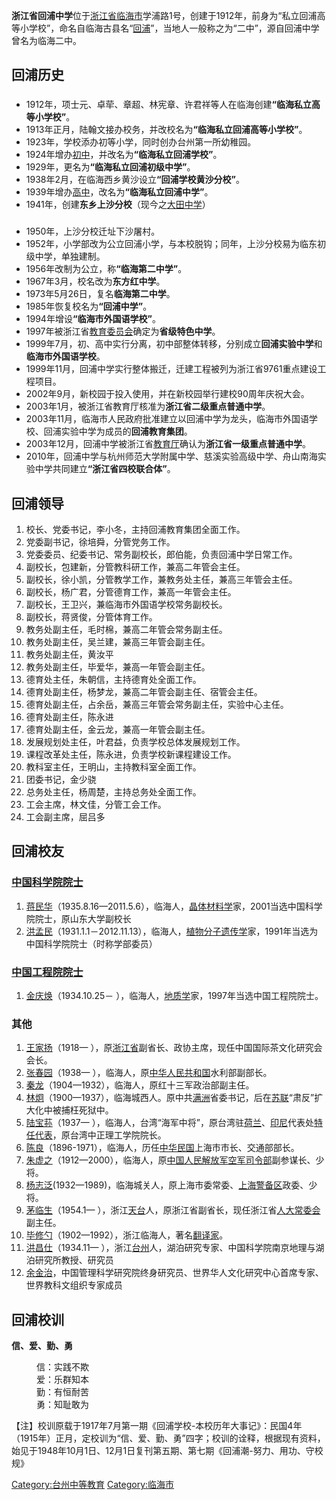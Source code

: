 {{unreferenced|time=2012-11-03T08:12:45+00:00}}
{{Infobox school
| name        = 浙江省回浦中学
| other_name  = Huipu High School
| image       = 
| motto       = 信、爱、勤、勇
| established = {{ROC}}元年（1912年）
| type        = 高中
| religion    = 
| affiliation = 
| district    = 浙江台州
| grades      = 
| president   = 
| principal   = 李小冬
| dean        = 
| college     = 
| house       = 
| sc          =
| cs          =
| faculty     = 
| staff       = 
| students    = 
| athletics   = 
| conference  = 
| colors      = 
| mascot      = 
| magazine    = 
| free_label  = 
| free_text   = 
| free_label2 = 
| free_text2  = 
| free_label3 = 
| free_text3  = 
| address     = [[File:Flag_of_the_People's_Republic_of_China.svg|25px]]浙江省临海市学浦路1号
| tel         = 0576-85380168
| fax         = 0576-85380188
| mail        = 
| website     = http://www.hpgroup.com.cn/
}}
'''浙江省回浦中学'''位于[[浙江省|浙江省]][[临海市|临海市]]学浦路1号，创建于1912年，前身为“私立回浦高等小学校”，命名自临海古县名“[[回浦|回浦]]”，当地人一般称之为“二中”，源自回浦中学曾名为临海二中。

== 回浦历史 ==
=== {{ROC}} ===
*1912年，项士元、卓荦、章超、林宪章、许君祥等人在临海创建'''“临海私立高等小学校”'''。
*1913年正月，陆翰文接办校务，并改校名为'''“临海私立回浦高等小学校”'''。
*1923年，学校添办初等小学，同时创办台州第一所幼稚园。
*1924年增办[[初中|初中]]，并改名为'''“临海私立回浦学校”'''。
*1929年，更名为'''“临海私立回浦初级中学”'''。
*1938年2月，在临海西乡黄沙设立'''“回浦学校黄沙分校”'''。
*1939年增办[[高中|高中]]，改名为'''“临海私立回浦中学”'''。
*1941年，创建'''东乡上沙分校'''（现今之[[大田中学|大田中学]]）
=== {{PRC}} ===
*1950年，上沙分校迁址下沙屠村。
*1952年，小学部改为公立回浦小学，与本校脱钩；同年，上沙分校易为临东初级中学，单独建制。
*1956年改制为公立，称'''“临海第二中学”'''。
*1967年3月，校名改为'''东方红中学'''。
*1973年5月26日，复名'''临海第二中学'''。
*1985年恢复校名为'''“回浦中学”'''。
*1994年增设'''“临海市外国语学校”'''。
*1997年被浙江省[[教育委员会|教育委员会]]确定为'''省级特色中学'''。
*1999年7月，初、高中实行分离，初中部整体转移，分别成立'''回浦实验中学'''和'''临海市外国语学校'''。
*1999年11月，回浦中学实行整体搬迁，迁建工程被列为浙江省9761重点建设工程项目。
*2002年9月，新校园于投入使用，并在新校园举行建校90周年庆祝大会。
*2003年1月，被浙江省教育厅核准为'''浙江省二级重点普通中学'''。
*2003年11月，临海市人民政府批准建立以回浦中学为龙头，临海市外国语学校、回浦实验中学为成员的'''回浦教育集团'''。
*2003年12月，回浦中学被浙江省[[教育厅|教育厅]]确认为'''浙江省一级重点普通中学'''。
*2010年，回浦中学与杭州师范大学附属中学、慈溪实验高级中学、舟山南海实验中学共同建立'''“浙江省四校联合体”'''。

== 回浦领导 ==
# 校长、党委书记，李小冬，主持回浦教育集团全面工作。
# 党委副书记，徐培舜，分管党务工作。
# 党委委员、纪委书记、常务副校长，郎伯能，负责回浦中学日常工作。
# 副校长，包建新，分管教科研工作，兼高二年管会主任。
# 副校长，徐小凯，分管教学工作，兼教务处主任，兼高三年管会主任。
# 副校长，杨广君，分管德育工作，兼高一年管会主任。
# 副校长，王卫兴，兼临海市外国语学校常务副校长。
# 副校长，蒋贤俊，分管体育工作。
# 教务处副主任，毛时棉，兼高二年管会常务副主任。
# 教务处副主任，吴兰建，兼高三年管会副主任。
# 教务处副主任，黄汝平
# 教务处副主任，毕爱华，兼高一年管会副主任。
# 德育处主任，朱朝信，主持德育处全面工作。
# 德育处副主任，杨梦龙，兼高二年管会副主任、宿管会主任。
# 德育处副主任，占余岳，兼高三年管会常务副主任，实验中心主任。
# 德育处副主任，陈永进
# 德育处副主任，金云龙，兼高一年管会副主任。
# 发展规划处主任，叶君益，负责学校总体发展规划工作。
# 课程改革处主任，陈永进，负责学校新课程建设工作。
# 教科室主任，王明山，主持教科室全面工作。
# 团委书记，金少骁
# 总务处主任，杨周楚，主持总务处全面工作。
# 工会主席，林文佳，分管工会工作。
# 工会副主席，屈吕多

== 回浦校友 ==
=== [[中国科学院院士|中国科学院院士]] ===
# [[蒋民华|蒋民华]]（1935.8.16—2011.5.6），临海人，[[晶体材料学|晶体材料学]]家，2001当选中国科学院院士，原山东大学副校长
# [[洪孟民|洪孟民]]（1931.1.1－2012.11.13），临海人，[[植物分子遗传学|植物分子遗传学]]家，1991年当选为中国科学院院士（时称学部委员）

=== [[中国工程院院士|中国工程院院士]] ===
# [[金庆焕|金庆焕]]（1934.10.25－  ），临海人，[[地质学|地质学]]家，1997年当选中国工程院院士。
=== 其他 ===
# [[王家扬|王家扬]]（1918—  ），原[[浙江省|浙江省]]副省长、政协主席，现任中国国际茶文化研究会会长。
# [[张春园|张春园]]（1938—  ），临海人，原[[中华人民共和国|中华人民共和国]]水利部副部长。
# [[秦龙|秦龙]]（1904—1932），临海人，原红十三军政治部副主任。
# [[林炯|林炯]]（1900—1937），临海城西人。原中共[[满洲|满洲]]省委书记，后在[[苏联|苏联]]“肃反”扩大化中被捕枉死狱中。
# [[陆宝荪|陆宝荪]]（1937—   ），临海人，台湾“海军中将”，原台湾驻[[荷兰|荷兰]]、[[印尼|印尼]]代表处[[特任代表|特任代表]]，原台湾中正理工学院院长。
# [[陈良|陈良]]（1896-1971），临海人，历任[[中华民国|中华民国]]上海市市长、交通部部长。
# [[朱虚之|朱虚之]]（1912—2000），临海人，原[[中国人民解放军|中国人民解放军]][[空军司令部|空军司令部]]副参谋长、少将。
# [[杨志泛|杨志泛]](1932—1989)，临海城关人，原上海市委常委、[[上海警备区|上海警备区]]政委、少将。
# [[茅临生|茅临生]]（1954.1—   ），浙江[[天台县|天台]]人，原浙江省副省长，现任浙江省[[人大常委会|人大常委会]]副主任。
# [[毕修勺|毕修勺]]（1902—1992），浙江临海人，著名[[翻译家|翻译家]]。
# [[洪昌仕|洪昌仕]]（1934.11—    ），浙江[[台州|台州]]人，湖泊研究专家、中国科学院南京地理与湖泊研究所教授、研究员
# [[余金治|余金治]]，中国管理科学研究院终身研究员、世界华人文化研究中心首席专家、世界教科文组织专家成员

== 回浦校训 ==
'''信、爱、勤、勇'''
:信：实践不欺
:爱：乐群知本
:勤：有恒耐苦
:勇：知耻敢为
【注】校训原载于1917年7月第一期《回浦学校-本校历年大事记》：民国4年（1915年）正月，定校训为“信、爱、勤、勇”四字；校训的诠释，根据现有资料，始见于1948年10月1日、12月1日复刊第五期、第七期《回浦潮-努力、用功、守校规》

[[Category:台州中等教育|Category:台州中等教育]]
[[Category:临海市|Category:临海市]]